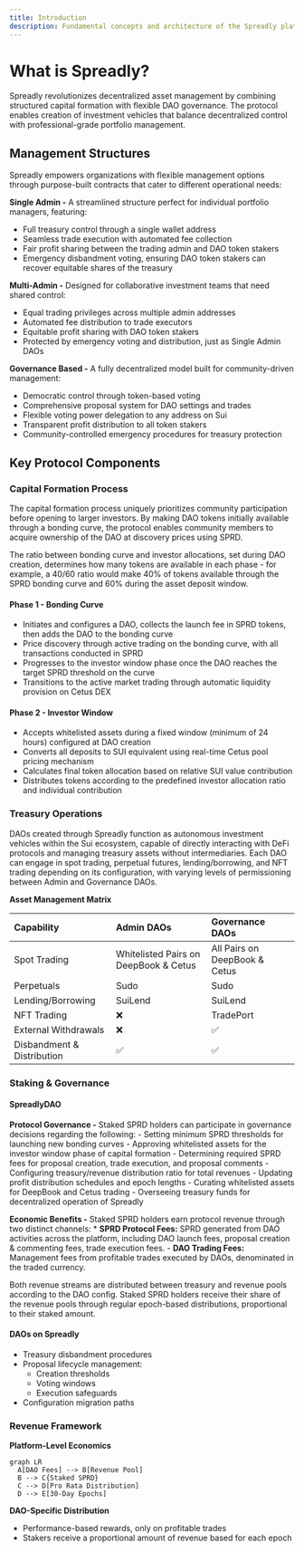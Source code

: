 ```yaml
---
title: Introduction
description: Fundamental concepts and architecture of the Spreadly platform
---
```


# What is Spreadly?

Spreadly revolutionizes decentralized asset management by combining structured capital formation with flexible DAO governance. The protocol enables creation of investment vehicles that balance decentralized control with professional-grade portfolio management.

## Management Structures

Spreadly empowers organizations with flexible management options through purpose-built contracts that cater to different operational needs:

**Single Admin -** A streamlined structure perfect for individual portfolio managers, featuring:
- Full treasury control through a single wallet address
- Seamless trade execution with automated fee collection
- Fair profit sharing between the trading admin and DAO token stakers
- Emergency disbandment voting, ensuring DAO token stakers can recover equitable shares of the treasury

**Multi-Admin -** Designed for collaborative investment teams that need shared control:
- Equal trading privileges across multiple admin addresses
- Automated fee distribution to trade executors
- Equitable profit sharing with DAO token stakers
- Protected by emergency voting and distribution, just as Single Admin DAOs

**Governance Based -** A fully decentralized model built for community-driven management:
- Democratic control through token-based voting
- Comprehensive proposal system for DAO settings and trades
- Flexible voting power delegation to any address on Sui
- Transparent profit distribution to all token stakers
- Community-controlled emergency procedures for treasury protection

## Key Protocol Components

### Capital Formation Process

The capital formation process uniquely prioritizes community participation before opening to larger investors. 
By making DAO tokens initially available through a bonding curve, the protocol enables community members to acquire 
ownership of the DAO at discovery prices using SPRD. 

The ratio between bonding curve and investor allocations, 
set during DAO creation, determines how many tokens are available in each phase - for example, a 40/60 ratio would make 
40% of tokens available through the SPRD bonding curve and 60% during the asset deposit window.

#### Phase 1 - Bonding Curve
- Initiates and configures a DAO, collects the launch fee in SPRD tokens, then adds the DAO to the bonding curve
- Price discovery through active trading on the bonding curve, with all transactions conducted in SPRD
- Progresses to the investor window phase once the DAO reaches the target SPRD threshold on the curve
- Transitions to the active market trading through automatic liquidity provision on Cetus DEX

#### Phase 2 - Investor Window
- Accepts whitelisted assets during a fixed window (minimum of 24 hours) configured at DAO creation
- Converts all deposits to SUI equivalent using real-time Cetus pool pricing mechanism
- Calculates final token allocation based on relative SUI value contribution
- Distributes tokens according to the predefined investor allocation ratio and individual contribution

### Treasury Operations

DAOs created through Spreadly function as autonomous investment vehicles within the Sui ecosystem, capable of 
directly interacting with DeFi protocols and managing treasury assets without intermediaries. Each DAO can 
engage in spot trading, perpetual futures, lending/borrowing, and NFT trading depending on its configuration, 
with varying levels of permissioning between Admin and Governance DAOs.


**Asset Management Matrix**

| Capability                    | Admin DAOs                    | Governance DAOs                |
|:-----------------------------|:------------------------------|:------------------------------|
| Spot Trading                 | Whitelisted Pairs on DeepBook & Cetus            | All Pairs on DeepBook & Cetus                    |
| Perpetuals                  | Sudo                    | Sudo                    |
| Lending/Borrowing           | SuiLend                       | SuiLend                       |
| NFT Trading                  | ❌                           | TradePort                     |
| External Withdrawals         | ❌                           | ✅                           |
| Disbandment & Distribution                | ✅                           | ✅                           |


### Staking & Governance

#### SpreadlyDAO

**Protocol Governance -** Staked SPRD holders can participate in governance decisions regarding the following:
    - Setting minimum SPRD thresholds for launching new bonding curves
    - Approving whitelisted assets for the investor window phase of capital formation
    - Determining required SPRD fees for proposal creation, trade execution, and proposal comments
    - Configuring treasury/revenue distribution ratio for total revenues
    - Updating profit distribution schedules and epoch lengths
    - Curating whitelisted assets for DeepBook and Cetus trading
    - Overseeing treasury funds for decentralized operation of Spreadly

**Economic Benefits -** Staked SPRD holders earn protocol revenue through two distinct channels:
    * **SPRD Protocol Fees:** SPRD generated from DAO activities across the platform, including DAO launch fees, proposal creation & commenting fees, trade execution fees.
    - **DAO Trading Fees:** Management fees from profitable trades executed by DAOs, denominated in the traded currency.

Both revenue streams are distributed between treasury and revenue pools according to the DAO config. Staked SPRD holders receive their share of the revenue pools through regular epoch-based distributions, proportional to their staked amount.

#### DAOs on Spreadly
- Treasury disbandment procedures  
- Proposal lifecycle management:  
  - Creation thresholds  
  - Voting windows  
  - Execution safeguards  
- Configuration migration paths


### Revenue Framework

**Platform-Level Economics**  
```mermaid
graph LR
  A[DAO Fees] --> B[Revenue Pool]
  B --> C{Staked SPRD}
  C --> D[Pro Rata Distribution]
  D --> E[30-Day Epochs]
```

**DAO-Specific Distribution**  
- Performance-based rewards, only on profitable trades  
- Stakers receive a proportional amount of revenue based for each epoch 